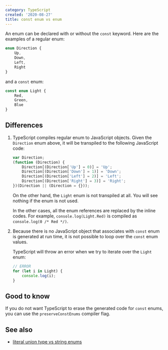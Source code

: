 ```yaml
---
category: TypeScript
created: '2020-08-27'
title: const enum vs enum
---
```


An enum can be declared with or without the `const` keyword. Here are the examples of a regular enum:

```js
enum Direction {
    Up,
    Down,
    Left,
    Right
}
```

and a `const` enum:

```js
const enum Light {
    Red,
    Green,
    Blue
}
```

## Differences

1. TypeScript compiles regular enum to JavaScript objects. Given the `Direction` enum above, it will be transpiled to the following JavaScript code:

    ```js
    var Direction;
    (function (Direction) {
        Direction[(Direction['Up'] = 0)] = 'Up';
        Direction[(Direction['Down'] = 1)] = 'Down';
        Direction[(Direction['Left'] = 2)] = 'Left';
        Direction[(Direction['Right'] = 3)] = 'Right';
    })(Direction || (Direction = {}));
    ```

    On the other hand, the `Light` enum is not transpiled at all. You will see nothing if the enum is not used.

    In the other cases, all the enum references are replaced by the inline codes. For example, `console.log(Light.Red)` is compiled as `console.log(0 /* Red */)`.

2. Because there is no JavaScript object that associates with `const` enum is generated at run time, it is not possible to loop over the `const` enum values.

    TypeScript will throw an error when we try to iterate over the `Light` enum:

    ```js
    // ERROR
    for (let i in Light) {
        console.log(i);
    }
    ```

## Good to know

If you do not want TypeScript to erase the generated code for `const` enums, you can use the `preserveConstEnums` compiler flag.

## See also

-   [literal union type vs string enums](https://phuoc.ng/collection/this-vs-that/literal-union-type-vs-string-enums)
